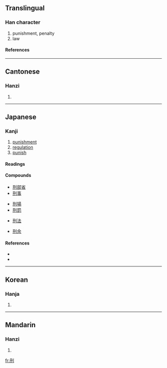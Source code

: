 ==Translingual==
===Han character===
{{Han char|rn=18|rad=刀|as=04|sn=6|four=1240<sub>0</sub>|canj=一廿中弓 (MTLN)|ids=⿰[[开]][[刂]]}}
# punishment, penalty
# law
====References====
{{Han ref|kx=0137.110|dkj=01886|dj=0308.160|hdz=10324.150|uh=5211|ud=21009|bh=A644|bd=42564}}
----

==Cantonese==
===Hanzi===
{{yue-hanzi|jyut=|y=ying4}}
# {{defn|Cantonese}}
----
==Japanese==
===Kanji===
{{ja-kanji|grade=c|rs=刀04}}
# [[punishment]]
# [[regulation]]
# [[punish]]
====Readings====
{{ja-readings|kanon=[[けい]] (kei)|goon=[[ぎょう]] (gyō)|nadzuke=[[のり]] (''nori'')}}
====Compounds====
{{top4}}
*[[刑部省]]
*[[刑事]]
{{mid4}}
*[[刑場]]
*[[刑罰]]
{{mid4}}
*[[刑法]]
{{mid4}}
*[[刑余]]
{{bottom}}
====References====
*{{S-JIS|8C59}}
*{{JIS|373A}}
----

==Korean==
===Hanja===
{{ko-hanja|hangeul=형|rv=hyeong|mr=hyŏng}}
# {{defn|Korean}}
----
==Mandarin==
===Hanzi===
{{cmn-hanzi|pin=[[xíng]] ([[xing2]])|wg=hsing<sup>2</sup>}}
# {{defn|Mandarin}}

[[fr:刑]]